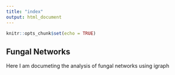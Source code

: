 ```yaml
---
title: "index"
output: html_document
---
```


```r
knitr::opts_chunk$set(echo = TRUE)
```

## Fungal Networks

Here I am documeting the analysis of fungal networks using igraph